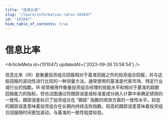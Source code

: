 ```yaml
---
title: "信息比率"
slug: "/learn/information-ratio-101047"
id: "101047"
hide_table_of_contents: true
---
```



# 信息比率

<ArticleMeta id={101047} updatedAt={'2023-09-26 13:58:54'} />
<div className='border-solid border-b border-t-0 my-4 border-[var(--ifm-color-gray-300)]' />

信息比率（IR）是衡量投资组合回报相对于基准回报之外的投资组合回报，并与这些回报的波动性进行比较的一种测量方法。通常使用的基准是代表市场、特定行业或行业的指数。IR 经常被用作衡量投资组合经理的技能水平和相对于基准的超额回报能力的指标，但也试图通过将跟踪误差或标准差成分纳入计算中来确定绩效的一致性。跟踪误差标识了投资组合在 “跟踪” 指数的绩效方面的一致性水平。较低的跟踪误差意味着投资组合在长期内持续击败指数。较高的跟踪误差意味着投资组合回报随时间更加波动，与基准的一致性程度较低。
